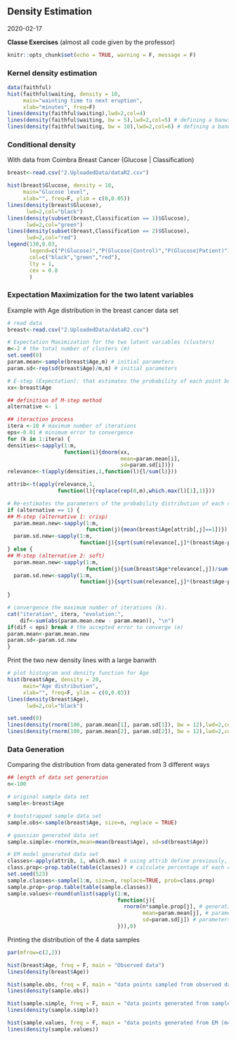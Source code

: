 ## Density Estimation

2020-02-17

**Classe Exercises** (almost all code given by the professor)

```r
knitr::opts_chunk$set(echo = TRUE, warning = F, message = F)
```

### Kernel density estimation
```r
data(faithful)
hist(faithful$waiting, density = 10,
     main="wainting time to next eruption",
     xlab="minutes", freq=F)
lines(density(faithful$waiting),lwd=2,col=4)
lines(density(faithful$waiting, bw = 5),lwd=2,col=5) # defining a banwith = 5 in density function
lines(density(faithful$waiting, bw = 10),lwd=2,col=6) # defining a banwith = 10 in density function

```

### Conditional density
With data from Coimbra Breast Cancer (Glucose | Classification)
```r
breast<-read.csv("2.UploadedData/dataR2.csv")

hist(breast$Glucose, density = 10,
     main="Glucose level",
     xlab="", freq=F, ylim = c(0,0.05))
lines(density(breast$Glucose),
      lwd=2,col="black")
lines(density(subset(breast,Classification == 1)$Glucose),
      lwd=2,col="green")
lines(density(subset(breast,Classification == 2)$Glucose),
      lwd=2,col="red")
legend(130,0.03, 
       legend=c("P(Glucose)","P(Glucose|Control)","P(Glucose|Patient)"), 
       col=c("black","green","red"),
       lty = 1,
       cex = 0.8
       )
```

### Expectation Maximization for the two latent variables
Example with Age distribution in the breast cancer data set
```r
# read data
breast<-read.csv("2.UploadedData/dataR2.csv")

# Expectation Maximization for the two latent variables (clusters)
m<-2 # the total number of clusters (m)
set.seed(0)
param.mean<-sample(breast$Age,m) # initial parameters
param.sd<-rep(sd(breast$Age)/m,m) # initial parameters

# E-step (Expectation): that estimates the probability of each point belonging to each cluster
xx<-breast$Age

## definition of M-step method
alternative <- 1

## iteraction process
itera <-10 # maximum number of iterations
eps<-0.01 # minimum error to convergence
for (k in 1:itera) {
densities<-sapply(1:m, 
                  function(i){dnorm(xx,
                                    mean=param.mean[i],
                                    sd=param.sd[i])})
relevance<-t(apply(densities,1,function(l){l/sum(l)}))

attrib<-t(apply(relevance,1,
                function(l){replace(rep(0,m),which.max(l)[1],1)}))

# Re-estimates the parameters of the probability distribution of each class
if (alternative == 1) {
## M-step (alternative 1: crisp)
  param.mean.new<-sapply(1:m,
                         function(j){mean(breast$Age[attrib[,j]==1])})
  param.sd.new<-sapply(1:m,
                       function(j){sqrt(sum(relevance[,j]*(breast$Age-param.mean[j])^2)/sum(relevance[,j]))})
} else {
## M-step (alternative 2: soft)
  param.mean.new<-sapply(1:m,
                         function(j){sum(breast$Age*relevance[,j])/sum(relevance[,j])})
  param.sd.new<-sapply(1:m,
                       function(j){sqrt(sum(relevance[,j]*(breast$Age-param.mean[j])^2)/sum(relevance[,j]))})
  
}

# convergence the maximum number of iterations (k).
cat("iteration", itera, "evolution:", 
    dif<-sum(abs(param.mean.new - param.mean)), "\n")
if(dif < eps) break # the accepted error to converge (e)
param.mean<-param.mean.new
param.sd<-param.sd.new
}
```

Print the two new density lines with a large banwith
```r
# plot histogram and density function for Age
hist(breast$Age, density = 20,
     main="Age distribution",
     xlab="", freq=F, ylim = c(0,0.03))
lines(density(breast$Age),
      lwd=2,col="black")

set.seed(0)
lines(density(rnorm(100, param.mean[1], param.sd[1]), bw = 12),lwd=2,col=5)
lines(density(rnorm(100, param.mean[2], param.sd[2]), bw = 12),lwd=2,col=4)
```

### Data Generation
Comparing the distribution from data generated from 3 different ways
```r
## length of data set generation
n<-100

# original sample data set
sample<-breast$Age

# bootstrapped sample data set
sample.obs<-sample(breast$Age, size=n, replace = TRUE)

# gaussian generated data set
sample.simple<-rnorm(n,mean=mean(breast$Age), sd=sd(breast$Age))

# EM model generated data set
classes<-apply(attrib, 1, which.max) # using attrib define previously, to calculate the number of observations in each class
class.prop<-prop.table(table(classes)) # calculate percentage of each class
set.seed(523)
sample.classes<-sample(1:m, size=n, replace=TRUE, prob=class.prop)
sample.prop<-prop.table(table(sample.classes))
sample.values<-round(unlist(sapply(1:m,
                                   function(j){
                                     rnorm(n*sample.prop[j], # generating number with the proportions of the two classes we identified previously
                                           mean=param.mean[j], # parameters defined previously
                                           sd=param.sd[j]) # parameters defined previously
                                   })),0)
```

Printing the distribution of the 4 data samples
```r
par(mfrow=c(2,2))

hist(breast$Age, freq = F, main = "Observed data")
lines(density(breast$Age))

hist(sample.obs, freq = F, main = "data points sampled from observed data")
lines(density(sample.obs))

hist(sample.simple, freq = F, main = "data points generated from sample distribution")
lines(density(sample.simple))

hist(sample.values, freq = F, main = "data points generated from EM (m=2)")
lines(density(sample.values))
```

